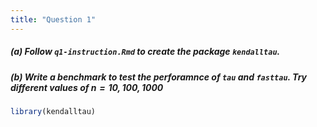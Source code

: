 ```yaml
---
title: "Question 1"
---
```


##### (a) Follow `q1-instruction.Rmd` to create the package `kendalltau`.

##### (b) Write a benchmark to test the perforamnce of `tau` and `fasttau`. Try different values of $n = 10, 100, 1000$

```r
library(kendalltau)

```
